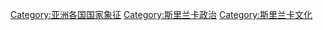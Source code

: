 [[Category:亚洲各国国家象征|Category:亚洲各国国家象征]]
[[Category:斯里兰卡政治|Category:斯里兰卡政治]]
[[Category:斯里兰卡文化|Category:斯里兰卡文化]]